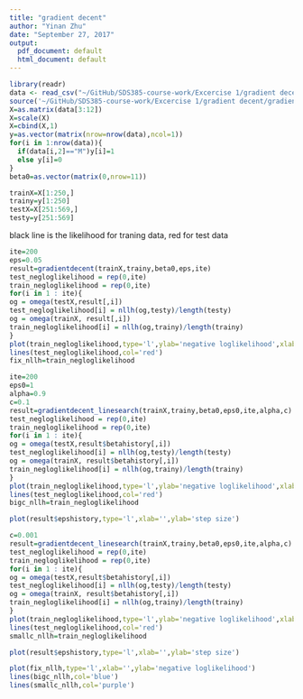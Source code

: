 ```yaml
---
title: "gradient decent"
author: "Yinan Zhu"
date: "September 27, 2017"
output:
  pdf_document: default
  html_document: default
---
```


```r
library(readr)
data <- read_csv("~/GitHub/SDS385-course-work/Excercise 1/gradient decent/wdbc.csv",col_names = FALSE)
source('~/GitHub/SDS385-course-work/Excercise 1/gradient decent/gradient decent functions.R')
X=as.matrix(data[3:12])
X=scale(X)
X=cbind(X,1)
y=as.vector(matrix(nrow=nrow(data),ncol=1))
for(i in 1:nrow(data)){
  if(data[i,2]=="M")y[i]=1
  else y[i]=0
}
beta0=as.vector(matrix(0,nrow=11))

trainX=X[1:250,]
trainy=y[1:250]
testX=X[251:569,]
testy=y[251:569]
```
black line is the likelihood for traning data, red for test data

```r
ite=200
eps=0.05
result=gradientdecent(trainX,trainy,beta0,eps,ite)
test_negloglikelihood = rep(0,ite)
train_negloglikelihood = rep(0,ite)
for(i in 1 : ite){
og = omega(testX,result[,i])
test_negloglikelihood[i] = nllh(og,testy)/length(testy)
og = omega(trainX, result[,i])
train_negloglikelihood[i] = nllh(og,trainy)/length(trainy)
}
plot(train_negloglikelihood,type='l',ylab='negative loglikelihood',xlab='',sub='gradient search eps=0.05')
lines(test_negloglikelihood,col='red')
fix_nllh=train_negloglikelihood
```

```r
ite=200
eps0=1
alpha=0.9
c=0.1
result=gradientdecent_linesearch(trainX,trainy,beta0,eps0,ite,alpha,c)
test_negloglikelihood = rep(0,ite)
train_negloglikelihood = rep(0,ite)
for(i in 1 : ite){
og = omega(testX,result$betahistory[,i])
test_negloglikelihood[i] = nllh(og,testy)/length(testy)
og = omega(trainX, result$betahistory[,i])
train_negloglikelihood[i] = nllh(og,trainy)/length(trainy)
}
plot(train_negloglikelihood,type='l',ylab='negative loglikelihood',xlab='',sub='gradient search backtracking c=0.1')
lines(test_negloglikelihood,col='red')
bigc_nllh=train_negloglikelihood
```
```r
plot(result$epshistory,type='l',xlab='',ylab='step size')
```
```r
c=0.001
result=gradientdecent_linesearch(trainX,trainy,beta0,eps0,ite,alpha,c)
test_negloglikelihood = rep(0,ite)
train_negloglikelihood = rep(0,ite)
for(i in 1 : ite){
og = omega(testX,result$betahistory[,i])
test_negloglikelihood[i] = nllh(og,testy)/length(testy)
og = omega(trainX, result$betahistory[,i])
train_negloglikelihood[i] = nllh(og,trainy)/length(trainy)
}
plot(train_negloglikelihood,type='l',ylab='negative loglikelihood',xlab='',sub='gradient search backtracking c=0.001')
lines(test_negloglikelihood,col='red')
smallc_nllh=train_negloglikelihood
```
```r
plot(result$epshistory,type='l',xlab='',ylab='step size')
```
```r
plot(fix_nllh,type='l',xlab='',ylab='negative loglikelihood')
lines(bigc_nllh,col='blue')
lines(smallc_nllh,col='purple')
```

